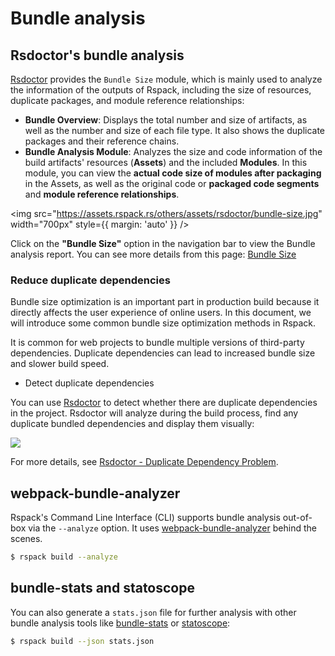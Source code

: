 # Bundle analysis

## Rsdoctor's bundle analysis

[Rsdoctor](/tools/rsdoctor) provides the `Bundle Size` module, which is mainly used to analyze the information of the outputs of Rspack, including the size of resources, duplicate packages, and module reference relationships:

- **Bundle Overview**: Displays the total number and size of artifacts, as well as the number and size of each file type. It also shows the duplicate packages and their reference chains.
- **Bundle Analysis Module**: Analyzes the size and code information of the build artifacts' resources (**Assets**) and the included **Modules**. In this module, you can view the **actual code size of modules after packaging** in the Assets, as well as the original code or **packaged code segments** and **module reference relationships**.

<img
  src="https://assets.rspack.rs/others/assets/rsdoctor/bundle-size.jpg"
  width="700px"
  style={{ margin: 'auto' }}
/>

Click on the **"Bundle Size"** option in the navigation bar to view the Bundle analysis report. You can see more details from this page: [Bundle Size](https://rsdoctor.rs/guide/usage/bundle-size)

### Reduce duplicate dependencies

Bundle size optimization is an important part in production build because it directly affects the user experience of online users. In this document, we will introduce some common bundle size optimization methods in Rspack.

It is common for web projects to bundle multiple versions of third-party dependencies. Duplicate dependencies can lead to increased bundle size and slower build speed.

- Detect duplicate dependencies

You can use [Rsdoctor](https://rsdoctor.rs) to detect whether there are duplicate dependencies in the project. Rsdoctor will analyze during the build process, find any duplicate bundled dependencies and display them visually:

![](https://assets.rspack.rs/others/assets/rsdoctor/overall-alerts.jpg)

For more details, see [Rsdoctor - Duplicate Dependency Problem](https://rsdoctor.rs/blog/topic/duplicate-pkg-problem).

## webpack-bundle-analyzer

Rspack's Command Line Interface (CLI) supports bundle analysis out-of-box via the `--analyze` option. It uses [webpack-bundle-analyzer](https://www.npmjs.com/package/webpack-bundle-analyzer) behind the scenes.

```sh
$ rspack build --analyze
```

## bundle-stats and statoscope

You can also generate a `stats.json` file for further analysis with other bundle analysis tools like [bundle-stats](https://github.com/relative-ci/bundle-stats) or [statoscope](https://statoscope.tech/):

```sh
$ rspack build --json stats.json
```

